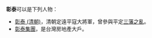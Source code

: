 '''彰泰'''可以是下列人物：
*[[彰泰_(清朝)|彰泰 (清朝)]]，清朝定遠平寇大將軍，曾參與平定[[三藩之亂|三藩之亂]]。
*[[彰泰集團|彰泰集團]]，是台灣房地產大戶。

{{disambig|Cat=二字亞洲相關消歧義}}